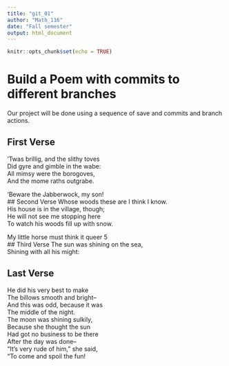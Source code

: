 ---
title: "git_01"
author: "Math_116"
date: "Fall semester"
output: html_document
---

```{r setup, include=FALSE}
knitr::opts_chunk$set(echo = TRUE)
```
# Build a Poem with commits to different branches
Our project will be done using a sequence of save and commits and branch actions.
<!-- Do not modify or change any text in "!--" bracketed areas such as this --- these are instructions to
you, if you change any of this the git program will notice it and compromise your git merging strategy !-->

## First Verse 
<!--Put the first five lines of a poem by Lewis Carrol in this section!-->
'Twas brillig, and the slithy toves  
Did gyre and gimble in the wabe:  
All mimsy were the borogoves,  
And the mome raths outgrabe.  
  
'Beware the Jabberwock, my son!  
## Second Verse
<!--Put the first five lines of a poem by Robert Frost here!-->
Whose woods these are I think I know.    
His house is in the village, though;    
He will not see me stopping here    
To watch his woods fill up with snow.    
    
My little horse must think it queer 5   
## Third Verse
<!--Put the first two verses of The Walrus and the Carpenter here!-->
The sun was shining on the sea,    
Shining with all his might:    


## Last Verse
<!--Put a short poem of your choice 8-20 lines,here!-->
He did his very best to make    
The billows smooth and bright--    
And this was odd, because it was    
The middle of the night.    
The moon was shining sulkily,    
Because she thought the sun    
Had got no business to be there     
After the day was done--    
"It's very rude of him," she said,    
"To come and spoil the fun!  
